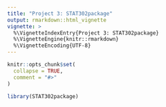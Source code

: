 ```yaml
---
title: "Project 3: STAT302package"
output: rmarkdown::html_vignette
vignette: >
  %\VignetteIndexEntry{Project 3: STAT302package}
  %\VignetteEngine{knitr::rmarkdown}
  %\VignetteEncoding{UTF-8}
---
```


```r
knitr::opts_chunk$set(
  collapse = TRUE,
  comment = "#>"
)
```

```r
library(STAT302package)
```
